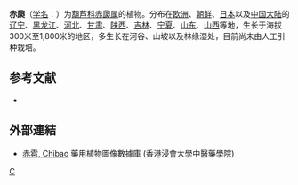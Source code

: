 {{Speciesbox 
| genus = Thladiantha
| species = dubia
| authority = Bunge
| image = La Belgique horticole pl26 Thladiantha dubia.jpg
}}
'''赤瓟'''（[[学名|学名]]：{{lang|la|''Thladiantha dubia''}}）为[[葫芦科|葫芦科]][[赤瓟属|赤瓟属]]的植物。分布在[[欧洲|欧洲]]、[[朝鲜|朝鲜]]、[[日本|日本]]以及[[中国大陆|中国大陆]]的[[辽宁|辽宁]]、[[黑龙江|黑龙江]]、[[河北|河北]]、[[甘肃|甘肃]]、[[陕西|陕西]]、[[吉林|吉林]]、[[宁夏|宁夏]]、[[山东|山东]]、[[山西|山西]]等地，生长于海拔300米至1,800米的地区，多生长在河谷、山坡以及林缘湿处，目前尚未由人工引种栽培。

== 参考文献 ==
<div class="references-small">
* {{cite web| url =http://www.bioinfo.cn/db05/KmzwSpecies.php?action=view&id=6982| title =赤瓟| work =《中国高等植物数据库全库》| publisher =中国科学院微生物研究所| author =昆明植物研究所| accessdate =2009-02-24| deadurl =yes| archiveurl =https://web.archive.org/web/20160305094013/http://www.bioinfo.cn/db05/KmzwSpecies.php?action=view&id=6982| archivedate =2016-03-05}}
</div>

==外部連結==
* [http://libproject.hkbu.edu.hk/was40/detail?lang=ch&channelid=1288&searchword=herb_id=D00579 赤雹, Chibao] 藥用植物圖像數據庫 (香港浸會大學中醫藥學院) {{zh-hant}}{{en}}
{{Taxonbar|from=Q4459025}}

[[Category:赤瓟属|C]]